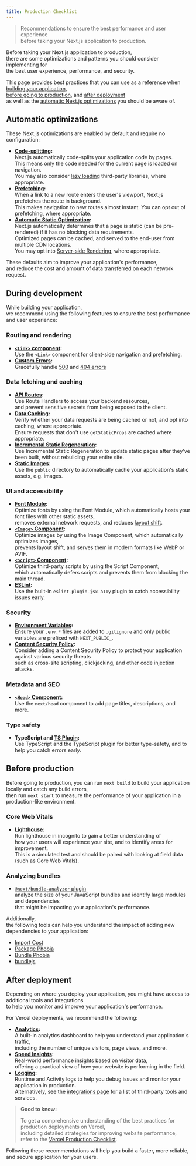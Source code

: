 ```yaml
---
title: Production Checklist
---
```


> Recommendations to ensure the best performance and user experience  
> before taking your Next.js application to production.

Before taking your Next.js application to production,  
there are some optimizations and patterns you should consider implementing for  
the best user experience, performance, and security.

This page provides best practices that you can use as a reference when [building your application](#during-development),  
[before going to production](#before-going-to-production), and [after deployment](#after-deployment)  
as well as the [automatic Next.js optimizations](#automatic-optimizations) you should be aware of.

## Automatic optimizations

These Next.js optimizations are enabled by default and require no configuration:

- **[Code-splitting](/next-page/building-your-application/routing/pages-and-layouts):**  
  Next.js automatically code-splits your application code by pages.  
  This means only the code needed for the current page is loaded on navigation.  
  You may also consider [lazy loading](/next-page/building-your-application/optimizing/lazy-loading) third-party libraries, where appropriate.
- **[Prefetching](/next-page/api-reference/components/link#prefetch):**  
  When a link to a new route enters the user's viewport, Next.js prefetches the route in background.  
  This makes navigation to new routes almost instant. You can opt out of prefetching, where appropriate.
- **[Automatic Static Optimization](/next-page/building-your-application/rendering/automatic-static-optimization):**  
  Next.js automatically determines that a page is static (can be pre-rendered) if it has no blocking data requirements.  
  Optimized pages can be cached, and served to the end-user from multiple CDN locations.  
  You may opt into [Server-side Rendering](/next-page/building-your-application/data-fetching/get-server-side-props), where appropriate.

These defaults aim to improve your application's performance,  
and reduce the cost and amount of data transferred on each network request.

## During development

While building your application,  
we recommend using the following features to ensure the best performance and user experience:

### Routing and rendering

- **[`<Link>` component](/next-page/building-your-application/routing/linking-and-navigating):**  
  Use the `<Link>` component for client-side navigation and prefetching.
- **[Custom Errors](/next-page/building-your-application/routing/custom-error):**  
  Gracefully handle [500](/next-page/building-your-application/routing/custom-error) and [404 errors](/next-page/building-your-application/routing/custom-error)

### Data fetching and caching

- **[API Routes](/next-page/building-your-application/routing/api-routes):**  
  Use Route Handlers to access your backend resources,  
  and prevent sensitive secrets from being exposed to the client.
- **[Data Caching](/next-page/building-your-application/data-fetching/get-static-props):**  
  Verify whether your data requests are being cached or not, and opt into caching, where appropriate.  
  Ensure requests that don't use `getStaticProps` are cached where appropriate.
- **[Incremental Static Regeneration](/next-page/building-your-application/data-fetching/incremental-static-regeneration):**  
  Use Incremental Static Regeneration to update static pages after they've been built, without rebuilding your entire site.
- **[Static Images](/next-page/building-your-application/optimizing/static-assets):**  
  Use the `public` directory to automatically cache your application's static assets, e.g. images.

### UI and accessibility

- **[Font Module](/docs/app/building-your-application/optimizing/fonts):**  
  Optimize fonts by using the Font Module, which automatically hosts your font files with other static assets,  
  removes external network requests, and reduces [layout shift](https://web.dev/articles/cls).
- **[`<Image>` Component](/docs/app/building-your-application/optimizing/images):**  
  Optimize images by using the Image Component, which automatically optimizes images,  
  prevents layout shift, and serves them in modern formats like WebP or AVIF.
- **[`<Script>` Component](/docs/app/building-your-application/optimizing/scripts):**  
  Optimize third-party scripts by using the Script Component,  
  which automatically defers scripts and prevents them from blocking the main thread.
- **[ESLint](/docs/architecture/accessibility#linting):**  
  Use the built-in `eslint-plugin-jsx-a11y` plugin to catch accessibility issues early.

### Security

- **[Environment Variables](/docs/app/building-your-application/configuring/environment-variables):**  
  Ensure your `.env.*` files are added to `.gitignore` and only public variables are prefixed with `NEXT_PUBLIC_`.
- **[Content Security Policy](/docs/app/building-your-application/configuring/content-security-policy):**  
  Consider adding a Content Security Policy to protect your application against various security threats  
  such as cross-site scripting, clickjacking, and other code injection attacks.

### Metadata and SEO

- **[`<Head>` Component](/next-page/api-reference/components/head):**  
  Use the `next/head` component to add page titles, descriptions, and more.

### Type safety

- **TypeScript and [TS Plugin](/docs/app/building-your-application/configuring/typescript):**  
  Use TypeScript and the TypeScript plugin for better type-safety, and to help you catch errors early.

## Before production

Before going to production, you can run `next build` to build your application locally and catch any build errors,  
then run `next start` to measure the performance of your application in a production-like environment.

### Core Web Vitals

- **[Lighthouse](https://developers.google.com/web/tools/lighthouse):**  
  Run lighthouse in incognito to gain a better understanding of  
  how your users will experience your site, and to identify areas for improvement.  
  This is a simulated test and should be paired with looking at field data (such as Core Web Vitals).

### Analyzing bundles

- [`@next/bundle-analyzer` plugin](/docs/app/building-your-application/optimizing/package-bundling#analyzing-javascript-bundles)  
  analyze the size of your JavaScript bundles and identify large modules and dependencies  
  that might be impacting your application's performance.

Additionally,  
the following tools can help you understand the impact of adding new dependencies to your application:

- [Import Cost](https://marketplace.visualstudio.com/items?itemName=wix.vscode-import-cost)
- [Package Phobia](https://packagephobia.com/)
- [Bundle Phobia](https://bundlephobia.com/)
- [bundlejs](https://bundlejs.com/)

## After deployment

Depending on where you deploy your application, you might have access to additional tools and integrations  
to help you monitor and improve your application's performance.

For Vercel deployments, we recommend the following:

- **[Analytics](https://vercel.com/analytics?utm_source=next-site&utm_campaign=nextjs-docs&utm_medium=docs):**  
  A built-in analytics dashboard to help you understand your application's traffic,  
  including the number of unique visitors, page views, and more.
- **[Speed Insights](https://vercel.com/docs/speed-insights?utm_source=next-site&utm_campaign=nextjs-docs&utm_medium=docs):**  
  Real-world performance insights based on visitor data,  
  offering a practical view of how your website is performing in the field.
- **[Logging](https://vercel.com/docs/observability/runtime-logs?utm_source=next-site&utm_campaign=nextjs-docs&utm_medium=docs):**  
  Runtime and Activity logs to help you debug issues and monitor your application in production.  
  Alternatively, see the [integrations page](https://vercel.com/integrations?utm_source=next-site&utm_campaign=nextjs-docs&utm_medium=docs) for a list of third-party tools and services.

> **Good to know:**
>
> To get a comprehensive understanding of the best practices for production deployments on Vercel,  
> including detailed strategies for improving website performance,  
> refer to the [Vercel Production Checklist](https://vercel.com/docs/production-checklist?utm_source=next-site&utm_campaign=nextjs-docs&utm_medium=docs).

Following these recommendations will help you build a faster, more reliable, and secure application for your users.
